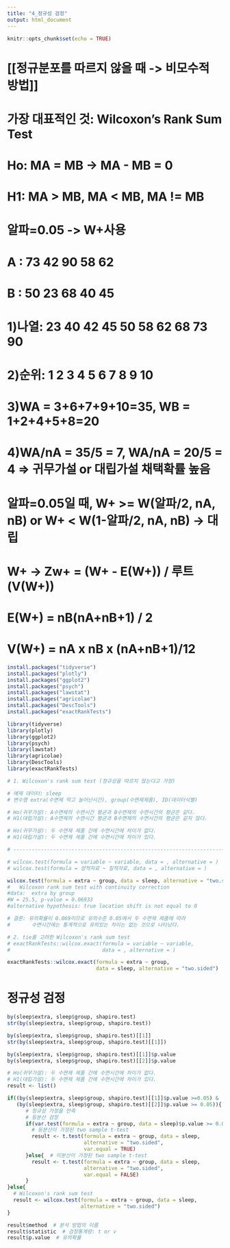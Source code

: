 ```yaml
---
title: "4_정규성 검정"
output: html_document
---
```


```r
knitr::opts_chunk$set(echo = TRUE)
```

# [[정규분포를 따르지 않을 때 -> 비모수적 방법]]
# 가장 대표적인 것: Wilcoxon's Rank Sum Test
# Ho: MA = MB -> MA - MB = 0
# H1: MA > MB, MA < MB, MA != MB

# 알파=0.05 -> W+사용
# A : 73 42 90 58 62
# B : 50 23 68 40 45
# 1)나열: 23 40 42 45 50 58 62 68 73 90
# 2)순위:  1  2  3  4  5  6  7  8  9 10
# 3)WA = 3+6+7+9+10=35, WB = 1+2+4+5+8=20
# 4)WA/nA = 35/5 = 7, WA/nA = 20/5 = 4  => 귀무가설 or 대립가설 채택확률 높음

# 알파=0.05일 때, W+ >= W(알파/2, nA, nB) or W+ < W(1-알파/2, nA, nB) -> 대립
# W+ -> Zw+ = (W+ - E(W+)) / 루트(V(W+))
# E(W+) = nB(nA+nB+1) / 2
# V(W+) = nA x nB x (nA+nB+1)/12

```r
install.packages("tidyverse")
install.packages("plotly")
install.packages("ggplot2")
install.packages("psych")
install.packages("lawstat")
install.packages("agricolae")
install.packages("DescTools")
install.packages("exactRankTests")
```

```r
library(tidyverse)
library(plotly)
library(ggplot2)
library(psych)
library(lawstat)
library(agricolae)
library(DescTools)
library(exactRankTests)
```

```r
# 1. Wilcoxon's rank sum test (정규성을 따르지 않는다고 가정)

# 예제 데이터: sleep
# 변수명 extra(수면제 먹고 늘어난시간), group(수면제제품), ID(데이터식별)

# Ho(귀무가설): A수면제의 수면시간 평균과 B수면제의 수면시간의 평균은 같다.
# H1(대립가설): A수면제의 수면시간 평균과 B수면제의 수면시간의 평균은 같지 않다.

# Ho(귀무가설): 두 수면제 제품 간에 수면시간에 차이가 없다.
# H1(대립가설): 두 수면제 제품 간에 수면시간에 차이가 있다.

# --------------------------------------------------------------------------------

# wilcox.test(formula = variable ~ variable, data = , alternative = )
# wilcox.test(formula = 양적자료 ~ 질적자료, data = , alternative = )

wilcox.test(formula = extra ~ group, data = sleep, alternative = "two.sided")
# 	Wilcoxon rank sum test with continuity correction
#data:  extra by group
#W = 25.5, p-value = 0.06933
#alternative hypothesis: true location shift is not equal to 0

# 결론: 유의확률이 0.069이므로 유의수준 0.05에서 두 수면제 제품에 따라
#       수면시간에는 통계적으로 유의있는 차이는 없는 것으로 나타났다.

# 2. tie를 고려한 Wilcoxon's rank sum test
# exactRankTests::wilcox.exact(formula = variable ~ variable,
#                              data = , alternative = )

exactRankTests::wilcox.exact(formula = extra ~ group, 
                             data = sleep, alternative = "two.sided")

```

# **정규성 검정**
```r
by(sleep$extra, sleep$group, shapiro.test)
str(by(sleep$extra, sleep$group, shapiro.test))

by(sleep$extra, sleep$group, shapiro.test)[[1]]
str(by(sleep$extra, sleep$group, shapiro.test)[[1]])

by(sleep$extra, sleep$group, shapiro.test)[[1]]$p.value
by(sleep$extra, sleep$group, shapiro.test)[[2]]$p.value

# Ho(귀무가설): 두 수면제 제품 간에 수면시간에 차이가 없다.
# H1(대립가설): 두 수면제 제품 간에 수면시간에 차이가 있다.
result <- list()

if((by(sleep$extra, sleep$group, shapiro.test)[[1]]$p.value >=0.05) &
   (by(sleep$extra, sleep$group, shapiro.test)[[2]]$p.value >= 0.05)){
      # 정규성 가정을 만족
      # 등분산 검정
      if(var.test(formula = extra ~ group, data = sleep)$p.value >= 0.05){
        # 등분산이 가정된 two sample t-test
        result <- t.test(formula = extra ~ group, data = sleep, 
                         alternative = "two.sided",
                         var.equal = TRUE)
      }else{  # 이분산이 가정된 two sample t-test
        result <- t.test(formula = extra ~ group, data = sleep, 
                         alternative = "two.sided",
                         var.equal = FALSE)
      }
}else{
  # Wilcoxon's rank sum test
  result <- wilcox.test(formula = extra ~ group, data = sleep,
                        alternative = "two.sided")
}

result$method  # 분석 방법의 이름
result$statistic  # 검정통계량: t or v
result$p.value  # 유의확률
```
